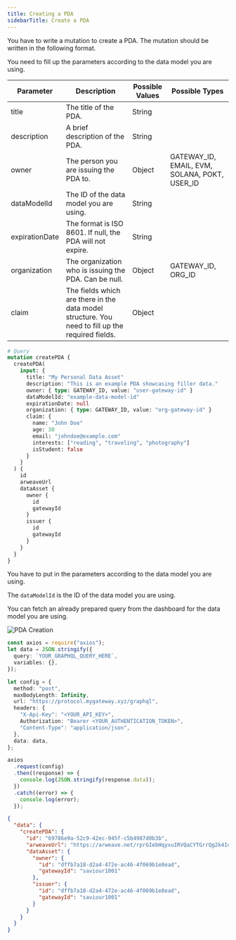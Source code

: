 ```yaml
---
title: Creating a PDA
sidebarTitle: Create a PDA
---
```


You have to write a mutation to create a PDA. The mutation should be written in the following format.

You need to fill up the parameters according to the data model you are using.

| Parameter      | Description                                                                                      | Possible Values | Possible Types                                |
| -------------- | ------------------------------------------------------------------------------------------------ | --------------- | --------------------------------------------- |
| title          | The title of the PDA.                                                                            | String          |                                               |
| description    | A brief description of the PDA.                                                                  | String          |                                               |
| owner          | The person you are issuing the PDA to.                                                           | Object          | GATEWAY_ID, EMAIL, EVM, SOLANA, POKT, USER_ID |
| dataModelId    | The ID of the data model you are using.                                                          | String          |                                               |
| expirationDate | The format is ISO 8601. If null, the PDA will not expire.                                        | String          |                                               |
| organization   | The organization who is issuing the PDA. Can be null.                                            | Object          | GATEWAY_ID, ORG_ID                            |
| claim          | The fields which are there in the data model structure. You need to fill up the required fields. | Object          |                                               |

```graphql
# Query
mutation createPDA {
  createPDA(
    input: {
      title: "My Personal Data Asset"
      description: "This is an example PDA showcasing filler data."
      owner: { type: GATEWAY_ID, value: "user-gateway-id" }
      dataModelId: "example-data-model-id"
      expirationDate: null
      organization: { type: GATEWAY_ID, value: "org-gateway-id" }
      claim: {
        name: "John Doe"
        age: 30
        email: "johndoe@example.com"
        interests: ["reading", "traveling", "photography"]
        isStudent: false
      }
    }
  ) {
    id
    arweaveUrl
    dataAsset {
      owner {
        id
        gatewayId
      }
      issuer {
        id
        gatewayId
      }
    }
  }
}
```

You have to put in the parameters according to the data model you are using.

The `dataModelId` is the ID of the data model you are using.

You can fetch an already prepared query from the dashboard for the data model you are using.

<img src="/assets/api-assets/pda-creation.png" alt="PDA Creation" />

<RequestExample>

```ts Node.js
const axios = require("axios");
let data = JSON.stringify({
  query: `YOUR_GRAPHQL_QUERY_HERE`,
  variables: {},
});

let config = {
  method: "post",
  maxBodyLength: Infinity,
  url: "https://protocol.mygateway.xyz/graphql",
  headers: {
    "X-Api-Key": "<YOUR_API_KEY>",
    Authorization: "Bearer <YOUR_AUTHENTICATION_TOKEN>",
    "Content-Type": "application/json",
  },
  data: data,
};

axios
  .request(config)
  .then((response) => {
    console.log(JSON.stringify(response.data));
  })
  .catch((error) => {
    console.log(error);
  });
```

</RequestExample>

<ResponseExample>

```json
{
  "data": {
    "createPDA": {
      "id": "69786e9a-52c9-42ec-945f-c5b4987d0b3b",
      "arweaveUrl": "https://arweave.net/rprGIebHqyxuIRVQaCYTGrrQg2k4Io8vXP7kNOOZC68",
      "dataAsset": {
        "owner": {
          "id": "dffb7a18-d2a4-472e-ac46-4f069b1e8ead",
          "gatewayId": "saviour1001"
        },
        "issuer": {
          "id": "dffb7a18-d2a4-472e-ac46-4f069b1e8ead",
          "gatewayId": "saviour1001"
        }
      }
    }
  }
}
```

</ResponseExample>

<script>console.log("Hello world!")</script>
